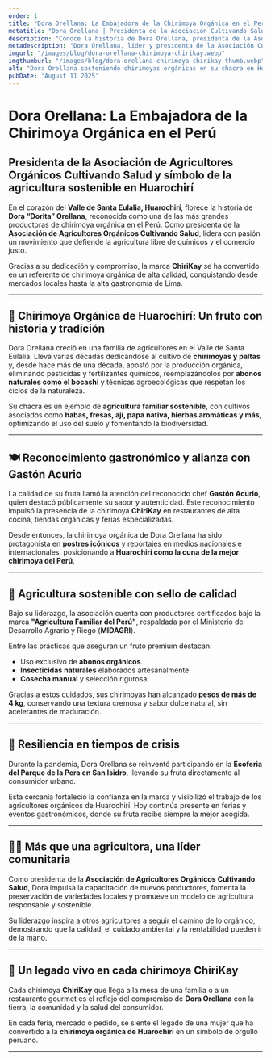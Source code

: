 ```yaml
---
order: 1
title: "Dora Orellana: La Embajadora de la Chirimoya Orgánica en el Perú"
metatitle: "Dora Orellana | Presidenta de la Asociación Cultivando Salud y Líder de la Chirimoya Orgánica ChiriKay"
description: "Conoce la historia de Dora Orellana, presidenta de la Asociación de Agricultores Orgánicos Cultivando Salud. Desde Huarochirí, lidera la producción de la chirimoya orgánica ChiriKay, reconocida por su calidad y sabor."
metadescription: "Dora Orellana, líder y presidenta de la Asociación Cultivando Salud, ha llevado la chirimoya orgánica de Huarochirí a la alta gastronomía y al reconocimiento nacional e internacional con su marca ChiriKay."
imgurl: "/images/blog/dora-orellana-chirimoya-chirikay.webp"
imgthumburl: "/images/blog/dora-orellana-chirimoya-chirikay-thumb.webp"
alt: "Dora Orellana sosteniendo chirimoyas orgánicas en su chacra en Huarochirí"
pubDate: 'August 11 2025'
---
```


# **Dora Orellana: La Embajadora de la Chirimoya Orgánica en el Perú**
## **Presidenta de la Asociación de Agricultores Orgánicos Cultivando Salud y símbolo de la agricultura sostenible en Huarochirí**

En el corazón del **Valle de Santa Eulalia, Huarochirí**, florece la historia de **Dora “Dorita” Orellana**, reconocida como una de las más grandes productoras de chirimoya orgánica en el Perú. Como presidenta de la **Asociación de Agricultores Orgánicos Cultivando Salud**, lidera con pasión un movimiento que defiende la agricultura libre de químicos y el comercio justo.  

Gracias a su dedicación y compromiso, la marca **ChiriKay** se ha convertido en un referente de chirimoya orgánica de alta calidad, conquistando desde mercados locales hasta la alta gastronomía de Lima.

---

## 🌱 **Chirimoya Orgánica de Huarochirí: Un fruto con historia y tradición**

Dora Orellana creció en una familia de agricultores en el Valle de Santa Eulalia. Lleva varias décadas dedicándose al cultivo de **chirimoyas y paltas** y, desde hace más de una década, apostó por la producción orgánica, eliminando pesticidas y fertilizantes químicos, reemplazándolos por **abonos naturales como el bocashi** y técnicas agroecológicas que respetan los ciclos de la naturaleza.  

Su chacra es un ejemplo de **agricultura familiar sostenible**, con cultivos asociados como **habas, fresas, ají, papa nativa, hierbas aromáticas y más**, optimizando el uso del suelo y fomentando la biodiversidad.

---

## 🍽 **Reconocimiento gastronómico y alianza con Gastón Acurio**

La calidad de su fruta llamó la atención del reconocido chef **Gastón Acurio**, quien destacó públicamente su sabor y autenticidad. Este reconocimiento impulsó la presencia de la chirimoya **ChiriKay** en restaurantes de alta cocina, tiendas orgánicas y ferias especializadas.  

Desde entonces, la chirimoya orgánica de Dora Orellana ha sido protagonista en **postres icónicos** y reportajes en medios nacionales e internacionales, posicionando a **Huarochirí como la cuna de la mejor chirimoya del Perú**.

---

## 🏅 **Agricultura sostenible con sello de calidad**

Bajo su liderazgo, la asociación cuenta con productores certificados bajo la marca **"Agricultura Familiar del Perú"**, respaldada por el Ministerio de Desarrollo Agrario y Riego (**MIDAGRI**).  

Entre las prácticas que aseguran un fruto premium destacan:
- Uso exclusivo de **abonos orgánicos**.  
- **Insecticidas naturales** elaborados artesanalmente.  
- **Cosecha manual** y selección rigurosa.  

Gracias a estos cuidados, sus chirimoyas han alcanzado **pesos de más de 4 kg**, conservando una textura cremosa y sabor dulce natural, sin acelerantes de maduración.

---

## 💪 **Resiliencia en tiempos de crisis**

Durante la pandemia, Dora Orellana se reinventó participando en la **Ecoferia del Parque de la Pera en San Isidro**, llevando su fruta directamente al consumidor urbano.  

Esta cercanía fortaleció la confianza en la marca y visibilizó el trabajo de los agricultores orgánicos de Huarochirí. Hoy continúa presente en ferias y eventos gastronómicos, donde su fruta recibe siempre la mejor acogida.

---

## 👩‍🌾 **Más que una agricultora, una líder comunitaria**

Como presidenta de la **Asociación de Agricultores Orgánicos Cultivando Salud**, Dora impulsa la capacitación de nuevos productores, fomenta la preservación de variedades locales y promueve un modelo de agricultura responsable y sostenible.  

Su liderazgo inspira a otros agricultores a seguir el camino de lo orgánico, demostrando que la calidad, el cuidado ambiental y la rentabilidad pueden ir de la mano.

---

## 🍃 **Un legado vivo en cada chirimoya ChiriKay**

Cada chirimoya **ChiriKay** que llega a la mesa de una familia o a un restaurante gourmet es el reflejo del compromiso de **Dora Orellana** con la tierra, la comunidad y la salud del consumidor.  

En cada feria, mercado o pedido, se siente el legado de una mujer que ha convertido a la **chirimoya orgánica de Huarochirí** en un símbolo de orgullo peruano.

---


<NoticiasDoraOrellana />


